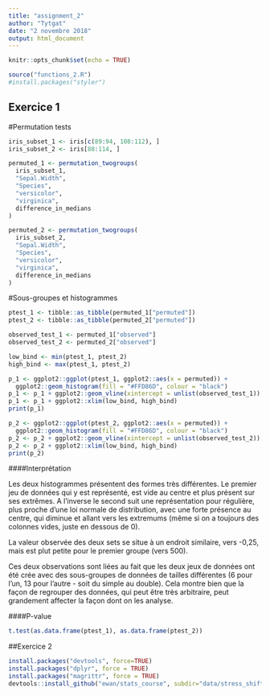 ```yaml
---
title: "assignment_2"
author: "Tytgat"
date: "2 novembre 2018"
output: html_document
---
```


```r
knitr::opts_chunk$set(echo = TRUE)
```
```r
source("functions_2.R")
#install.packages("styler")
```

## Exercice 1

#Permutation tests
```r
iris_subset_1 <- iris[c(89:94, 108:112), ]
iris_subset_2 <- iris[88:114, ]

permuted_1 <- permutation_twogroups(
  iris_subset_1,
  "Sepal.Width",
  "Species",
  "versicolor",
  "virginica",
  difference_in_medians
)

permuted_2 <- permutation_twogroups(
  iris_subset_2,
  "Sepal.Width",
  "Species",
  "versicolor",
  "virginica",
  difference_in_medians
)
```

#Sous-groupes et histogrammes

```r
ptest_1 <- tibble::as_tibble(permuted_1["permuted"])
ptest_2 <- tibble::as_tibble(permuted_2["permuted"])

observed_test_1 <- permuted_1["observed"]
observed_test_2 <- permuted_2["observed"]

low_bind <- min(ptest_1, ptest_2)
high_bind <- max(ptest_1, ptest_2)

p_1 <- ggplot2::ggplot(ptest_1, ggplot2::aes(x = permuted)) +
  ggplot2::geom_histogram(fill = "#FFD86D", colour = "black")
p_1 <- p_1 + ggplot2::geom_vline(xintercept = unlist(observed_test_1))
p_1 <- p_1 + ggplot2::xlim(low_bind, high_bind)
print(p_1)

p_2 <- ggplot2::ggplot(ptest_2, ggplot2::aes(x = permuted)) +
  ggplot2::geom_histogram(fill = "#FFD86D", colour = "black")
p_2 <- p_2 + ggplot2::geom_vline(xintercept = unlist(observed_test_2))
p_2 <- p_2 + ggplot2::xlim(low_bind, high_bind)
print(p_2)
```

####Interprétation

Les deux histogrammes présentent des formes très différentes. Le premier jeu de données qui y est représenté, est vide au centre et plus présent sur ses extrêmes. A l'inverse le second suit une représentation pour régulière, plus proche d'une loi normale de distribution, avec une forte présence au centre, qui diminue et allant vers les extremums (même si on a toujours des colonnes vides, juste en dessous de 0). 

La valeur observée des deux sets se situe à un endroit similaire, vers -0,25, mais est plut petite pour le premier groupe (vers 500). 

Ces deux observations sont liées au fait que les deux jeux de données ont été crée avec des sous-groupes de données de tailles différentes (6 pour l'un, 13 pour l'autre - soit du simple au double). Cela montre bien que la façon de regrouper des données, qui peut être très arbitraire, peut grandement affecter la façon dont on les analyse.

####P-value

```r
t.test(as.data.frame(ptest_1), as.data.frame(ptest_2))
```

##Exercice 2

```r
install.packages("devtools", force=TRUE)
install.packages("dplyr", force = TRUE)
install.packages("magrittr", force = TRUE)
devtools::install_github("ewan/stats_course", subdir="data/stress_shift")
```


